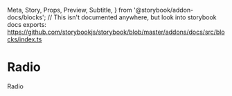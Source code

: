   Meta,
  Story,
  Props,
  Preview,
  Subtitle,
} from '@storybook/addon-docs/blocks';
// This isn't documented anywhere, but look into storybook docs exports: https://github.com/storybookjs/storybook/blob/master/addons/docs/src/blocks/index.ts


<Meta title="Components/Radio" component={Radio}></Meta>

# Radio

<Subtitle>Radio</Subtitle>

<Preview withToolbar withSource="open">
  <Story name="Base">
    <Radio label="Item" />
  </Story>
</Preview>

<Preview withToolbar withSource="open">
  <Story name="With no label">
    <Radio />
  </Story>
</Preview>
